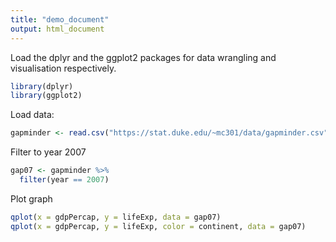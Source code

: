 ```yaml
---
title: "demo_document"
output: html_document
---
```


Load the dplyr and the ggplot2 packages for data wrangling and visualisation respectively.

```r
library(dplyr)
library(ggplot2)
```

Load data:

```r
gapminder <- read.csv("https://stat.duke.edu/~mc301/data/gapminder.csv")
```

Filter to year 2007

```r
gap07 <- gapminder %>%
  filter(year == 2007)
```

Plot graph

```r
qplot(x = gdpPercap, y = lifeExp, data = gap07)
qplot(x = gdpPercap, y = lifeExp, color = continent, data = gap07)
```

